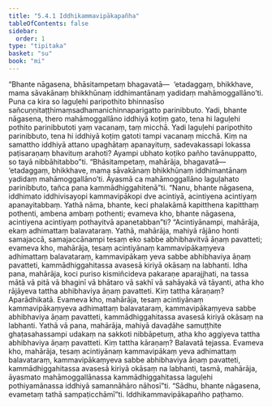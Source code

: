 ```yaml
---
title: "5.4.1 Iddhikammavipākapañha"
tableOfContents: false
sidebar:
  order: 1
type: "tipitaka"
basket: "su"
book: "mi"
---
```



<DynamicBreadcrumb />

<Division number="150" book="mi" bookNo="28">

<Paragraph number="854" book="mi">
“Bhante nāgasena, bhāsitampetaṃ bhagavatā—  ‘etadaggaṃ, bhikkhave, mama sāvakānaṃ bhikkhūnaṃ iddhimantānaṃ yadidaṃ mahāmoggallāno’ti. Puna ca kira so laguḷehi paripothito bhinnasīso sañcuṇṇitaṭṭhimaṃsadhamanichinnaparigatto parinibbuto. Yadi, bhante nāgasena, thero mahāmoggallāno iddhiyā koṭiṃ gato, tena hi laguḷehi pothito parinibbutoti yaṃ vacanaṃ, taṃ micchā. Yadi laguḷehi paripothito parinibbuto, tena hi iddhiyā koṭiṃ gatoti tampi vacanaṃ micchā. Kiṃ na samattho iddhiyā attano upaghātaṃ apanayituṃ, sadevakassapi lokassa paṭisaraṇaṃ bhavituṃ arahoti? Ayampi ubhato koṭiko pañho tavānuppatto, so tayā nibbāhitabbo”ti.
</Paragraph>

<Paragraph number="855" book="mi">
“Bhāsitampetaṃ, mahārāja, bhagavatā—  ‘etadaggaṃ, bhikkhave, mama sāvakānaṃ bhikkhūnaṃ iddhimantānaṃ yadidaṃ mahāmoggallāno’ti. Āyasmā ca mahāmoggallāno laguḷahato parinibbuto, tañca pana kammādhiggahitenā”ti.
</Paragraph>

<Paragraph number="856" book="mi">
“Nanu, bhante nāgasena, iddhimato iddhivisayopi kammavipākopi dve acintiyā, acintiyena acintiyaṃ apanayitabbaṃ. Yathā nāma, bhante, keci phalakāmā kapitthena kapitthaṃ pothenti, ambena ambaṃ pothenti; evameva kho, bhante nāgasena, acintiyena acintiyaṃ pothayitvā apanetabban”ti? “Acintiyānampi, mahārāja, ekaṃ adhimattaṃ balavataraṃ. Yathā, mahārāja, mahiyā rājāno honti samajaccā, samajaccānampi tesaṃ eko sabbe abhibhavitvā āṇaṃ pavatteti; evameva kho, mahārāja, tesaṃ acintiyānaṃ kammavipākaṃyeva adhimattaṃ balavataraṃ, kammavipākaṃ yeva sabbe abhibhaviya āṇaṃ pavatteti, kammādhiggahitassa avasesā kiriyā okāsaṃ na labhanti.
</Paragraph>

<Paragraph number="857" book="mi">
Idha pana, mahārāja, koci puriso kismiñcideva pakaraṇe aparajjhati, na tassa mātā vā pitā vā bhaginī vā bhātaro vā sakhī vā sahāyakā vā tāyanti, atha kho rājāyeva tattha abhibhaviya āṇaṃ pavatteti. Kiṃ tattha kāraṇaṃ? Aparādhikatā. Evameva kho, mahārāja, tesaṃ acintiyānaṃ kammavipākaṃyeva adhimattaṃ balavataraṃ, kammavipākaṃyeva sabbe abhibhaviya āṇaṃ pavatteti, kammādhiggahitassa avasesā kiriyā okāsaṃ na labhanti.
</Paragraph>

<Paragraph number="858" book="mi">
Yathā vā pana, mahārāja, mahiyā davaḍāhe samuṭṭhite ghaṭasahassampi udakaṃ na sakkoti nibbāpetuṃ, atha kho aggiyeva tattha abhibhaviya āṇaṃ pavatteti. Kiṃ tattha kāraṇaṃ? Balavatā tejassa. Evameva kho, mahārāja, tesaṃ acintiyānaṃ kammavipākaṃ yeva adhimattaṃ balavataraṃ, kammavipākaṃyeva sabbe abhibhaviya āṇaṃ pavatteti, kammādhiggahitassa avasesā kiriyā okāsaṃ na labhanti, tasmā, mahārāja, āyasmato mahāmoggallānassa kammādhiggahitassa laguḷehi pothiyamānassa iddhiyā samannāhāro nāhosī”ti. “Sādhu, bhante nāgasena, evametaṃ tathā sampaṭicchāmī”ti.

</Paragraph>
</Division>

<Paragraph number="859" type="center" book="mi">
Iddhikammavipākapañho paṭhamo.
</Paragraph>